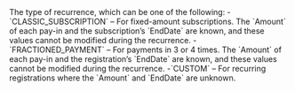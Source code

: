   

  
<ResponseField name="RecurringType" type="string" default="">    
The type of recurrence, which can be one of the following:  
-`CLASSIC_SUBSCRIPTION` – For fixed-amount subscriptions. The `Amount` of each pay-in and the subscription’s `EndDate` are known, and these values cannot be modified during the recurrence.  
-`FRACTIONED_PAYMENT` – For payments in 3 or 4 times. The `Amount` of each pay-in and the registration’s `EndDate` are known, and these values cannot be modified during the recurrence.  
-`CUSTOM` – For recurring registrations where the `Amount` and `EndDate` are unknown.   

<Expandable title="properties">  

</Expandable> 
</ResponseField>